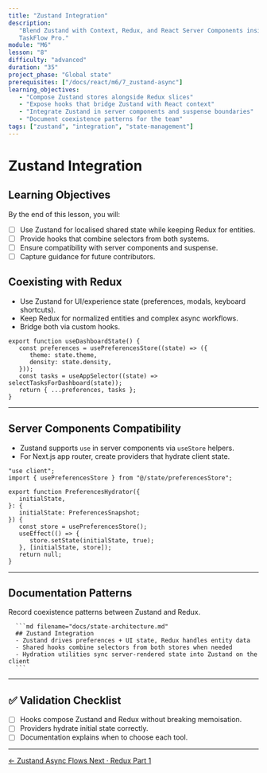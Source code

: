 ```yaml
---
title: "Zustand Integration"
description:
   "Blend Zustand with Context, Redux, and React Server Components inside
   TaskFlow Pro."
module: "M6"
lesson: "8"
difficulty: "advanced"
duration: "35"
project_phase: "Global state"
prerequisites: ["/docs/react/m6/7_zustand-async"]
learning_objectives:
   - "Compose Zustand stores alongside Redux slices"
   - "Expose hooks that bridge Zustand with React context"
   - "Integrate Zustand in server components and suspense boundaries"
   - "Document coexistence patterns for the team"
tags: ["zustand", "integration", "state-management"]
---
```



# Zustand Integration

## Learning Objectives

By the end of this lesson, you will:

-  [ ] Use Zustand for localised shared state while keeping Redux for entities.
-  [ ] Provide hooks that combine selectors from both systems.
-  [ ] Ensure compatibility with server components and suspense.
-  [ ] Capture guidance for future contributors.

## Coexisting with Redux

-  Use Zustand for UI/experience state (preferences, modals, keyboard
   shortcuts).
-  Keep Redux for normalized entities and complex async workflows.
-  Bridge both via custom hooks.

```tsx
export function useDashboardState() {
   const preferences = usePreferencesStore((state) => ({
      theme: state.theme,
      density: state.density,
   }));
   const tasks = useAppSelector((state) => selectTasksForDashboard(state));
   return { ...preferences, tasks };
}
```

---

## Server Components Compatibility

-  Zustand supports `use` in server components via `useStore` helpers.
-  For Next.js app router, create providers that hydrate client state.

```tsx
"use client";
import { usePreferencesStore } from "@/state/preferencesStore";

export function PreferencesHydrator({
   initialState,
}: {
   initialState: PreferencesSnapshot;
}) {
   const store = usePreferencesStore();
   useEffect(() => {
      store.setState(initialState, true);
   }, [initialState, store]);
   return null;
}
```

---

## Documentation Patterns

<Accordions type='single' className='mt-4'>
   <Accordion title='TaskFlow Pro Integration Notes'>
      <p>Record coexistence patterns between Zustand and Redux.</p>

      ```md filename="docs/state-architecture.md"
      ## Zustand Integration
      - Zustand drives preferences + UI state, Redux handles entity data
      - Shared hooks combine selectors from both stores when needed
      - Hydration utilities sync server-rendered state into Zustand on the client
      ```

   </Accordion>
</Accordions>

---

## ✅ Validation Checklist

-  [ ] Hooks compose Zustand and Redux without breaking memoisation.
-  [ ] Providers hydrate initial state correctly.
-  [ ] Documentation explains when to choose each tool.

---

<div className='mt-8 flex justify-between'>
   <a
      href='/docs/react/m6/7_zustand-async'
      className='text-sm font-medium text-muted-foreground hover:text-foreground'
   >
      ← Zustand Async Flows
   </a>
   <a
      href='/docs/react/m6/9_redux-part-1'
      className='text-sm font-medium text-primary hover:text-primary/80'
   >
      Next · Redux Part 1
   </a>
</div>
